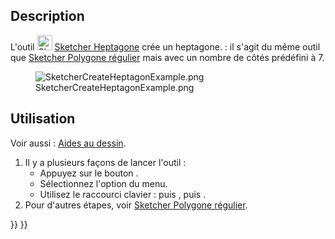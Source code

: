 <languages/>

{{Docnav/fr
|[[Sketcher_CreateHexagon/fr|Hexagone]]
|[[Sketcher_CreateOctagon/fr|Octogone]]
|[[Sketcher_Workbench/fr|Atelier Sketcher]]
|IconL=Sketcher_CreateHexagon.svg
|IconR=Sketcher_CreateOctagon.svg
|IconC=Workbench_Sketcher.svg
}}

{{GuiCommand/fr
|Name=Sketcher CreateHeptagon
|Name/fr=Sketcher Heptagone
|MenuLocation=Esquisse → Géométries d'esquisse → Créer un heptagone
|Workbenches=[[Sketcher_Workbench/fr|Sketcher]]
|Shortcut={{KEY|G}} {{KEY|P}} {{KEY|7}}
|Version=0.15
|SeeAlso=[[Sketcher_CreateRegularPolygon/fr|Sketcher Polygone régulier]]
}}

==Description==

L'outil [[Image:Sketcher_CreateHeptagon.svg|24px]] [[Sketcher_CreateHeptagon/fr|Sketcher Heptagone]] crée un heptagone. {{Version/fr|1.0}} : il s'agit du même outil que [[Sketcher_CreateRegularPolygon/fr|Sketcher Polygone régulier]] mais avec un nombre de côtés prédéfini à 7.

[[Image:SketcherCreateHeptagonExample.png‎]]

<span id="Usage"></span>
== Utilisation ==

Voir aussi : [[Sketcher_Workbench/fr#Aides_au_dessin|Aides au dessin]].

# Il y a plusieurs façons de lancer l'outil :
#* Appuyez sur le bouton {{Button|[[Image:Sketcher_CreateHeptagon.svg|16px]] [[Sketcher_CreateHeptagon/fr|Créer un heptagone]]}}.
#* Sélectionnez l'option {{MenuCommand|Esquisse → Géométries d'esquisse → [[Image:Sketcher_CreateHeptagon.svg|16px]] Créer un heptagone}} du menu.
#* Utilisez le raccourci clavier : {{KEY|G}} puis {{KEY|P}}, puis {{KEY|7}}.
# Pour d'autres étapes, voir [[Sketcher_CreateRegularPolygon/fr#Utilisation|Sketcher Polygone régulier]].


{{Docnav/fr
|[[Sketcher_CreateHexagon/fr|Hexagone]]
|[[Sketcher_CreateOctagon/fr|Octogone]]
|[[Sketcher_Workbench/fr|Atelier Sketcher]]
|IconL=Sketcher_CreateHexagon.svg
|IconR=Sketcher_CreateOctagon.svg
|IconC=Workbench_Sketcher.svg
}}

{{Sketcher_Tools_navi{{#translation:}}}}
{{Userdocnavi{{#translation:}}}}